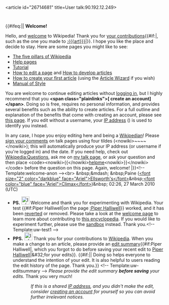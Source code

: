<article id="26714681" title=User talk:90.192.12.249>
	<talkpage id="26714681" title="User talk:90.192.12.249">
{{#ifeq:{{ns:0}}||
'''Welcome!'''

Hello, and [[Wikipedia:Introduction|welcome]] to Wikipedia! Thank you for [[Special:Contributions/{{BASEPAGENAME}}|your contributions]]{{#if:|, such as the one you made to [[:{{{art}}}]]|}}. I hope you like the place and decide to stay. Here are some pages you might like to see:

* [[Wikipedia:Five pillars|The five pillars of Wikipedia]]
* [[Help:Contents|Help pages]]
* [[Wikipedia:Tutorial|Tutorial]]
* [[Wikipedia:How to edit a page|How to edit a page]] and [[Wikipedia:Article development|How to develop articles]]
* [[Wikipedia:Your first article|How to create your first article]] (using the [[Wikipedia:Article wizard2.0|Article Wizard]] if you wish)
* [[Wikipedia:Manual of Style|Manual of Style]]

You are welcome to continue editing articles without [[Special:Userlogin|logging in]], but I highly recommend that you '''&lt;span class=&quot;plainlinks&quot;&gt;[{{fullurl:Special:Userlogin|type=signup}} create an account]&lt;/span&gt;'''. Doing so is free, requires no personal information, and provides several benefits such as the ability to create articles. For a full outline and explanation of the benefits that come with creating an account, please see [[Wikipedia:Why create an account?|this page]]. If you edit without a username, your [[IP address]] ({{ROOTPAGENAME}}) is used to identify you instead.

In any case, I hope you enjoy editing here and being a [[Wikipedia:Wikipedians|Wikipedian]]! Please [[Wikipedia:Signatures|sign your comments]] on talk pages using four tildes (&lt;nowiki&gt;~~~~&lt;/nowiki&gt;); this will automatically produce your IP address (or username if you're logged in) and the date. If you need help, check out [[Wikipedia:Questions]], ask me on [[User talk:Paine Ellsworth|my talk page]], or ask your question and then place &lt;code&gt;&lt;nowiki&gt;{{&lt;/nowiki&gt;[[:Category:Wikipedians looking for help|helpme]]&lt;nowiki&gt;}}&lt;/nowiki&gt;&lt;/code&gt; before the question on this page. Again, welcome! 
|{{error|&lt;big&gt;'''Substitution required.  Replace &lt;nowiki&gt;{{welcome-anon}}&lt;/nowiki&gt; with &lt;nowiki&gt;{{subst:welcome-anon}}&lt;/nowiki&gt;.'''&lt;/big&gt;}}}}&lt;!-- Template:welcome-anon --&gt;&lt;br&gt;
&amp;nbsp;&amp;mdash; &amp;nbsp;Paine ([[User:Paine_Ellsworth|&lt;font size=&quot;2&quot; color=&quot;darkblue&quot; face=&quot;Ariel&quot;&gt;Ellsworth's&lt;/font&gt;]]&amp;nbsp;[[User_talk:Paine_Ellsworth|&lt;font color=&quot;blue&quot; face=&quot;Ariel&quot;&gt;Climax&lt;/font&gt;]])&amp;nbsp; 02:26, 27 March 2010 (UTC)
*'''PS.''' [[File:Information.svg|25px]] Welcome and thank you for experimenting with Wikipedia. Your test {{#if:Piper Halliwell|on the page [[:Piper Halliwell]]}} worked, and it has been [[Help:Reverting|reverted]] or removed. Please take a look at the [[Wikipedia:Introduction|welcome page]] to learn more about contributing to [[Wikipedia|this encyclopedia]]. If you would like to experiment further, please use the [[Wikipedia:Sandbox|sandbox]] instead. Thank you.&lt;!-- Template:uw-test1 --&gt;
*'''PPS.''' [[Image:Information.svg|25px]] Thank you for your contributions to [[Wikipedia:About|Wikipedia]]. When you make a change to an article, please provide an [[Help:Edit summary|edit summary]]{{#if:Piper Halliwell|, which you forgot to do before saving your recent edit to [[Piper Halliwell]]|&amp;#32;for your edits}}. {{#if:|{{{2}}}| Doing so helps everyone to understand the intention of your edit. It is also helpful to users reading the edit history of the page. Thank you.}} &lt;!-- Template:uw-editsummary --&gt; ''Please provide the edit summary '''before saving''' your edits.'' Thank you very much!
::''If this is a shared [[IP address]], and you didn't make the edit, consider [[Wikipedia:Why create an account?|creating an account]] for yourself so you can avoid further irrelevant notices.''
	</talkpage>
</article>